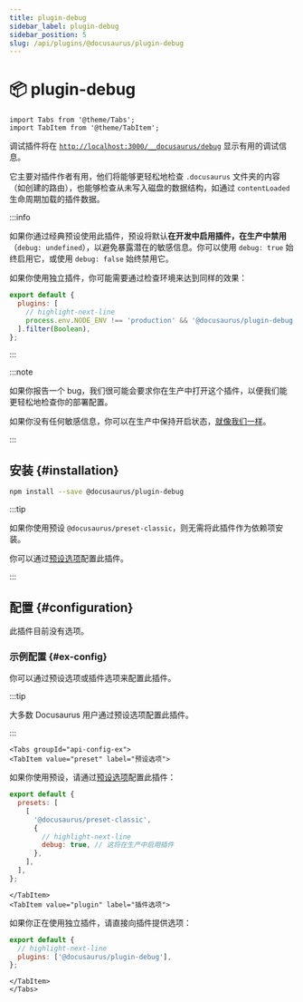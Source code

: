 ```yaml
---
title: plugin-debug
sidebar_label: plugin-debug
sidebar_position: 5
slug: /api/plugins/@docusaurus/plugin-debug
---
```


# 📦 plugin-debug

```mdx-code-block
import Tabs from '@theme/Tabs';
import TabItem from '@theme/TabItem';
```

调试插件将在 [`http://localhost:3000/__docusaurus/debug`](http://localhost:3000/__docusaurus/debug) 显示有用的调试信息。

它主要对插件作者有用，他们将能够更轻松地检查 `.docusaurus` 文件夹的内容（如创建的路由），也能够检查从未写入磁盘的数据结构，如通过 `contentLoaded` 生命周期加载的插件数据。

:::info

如果你通过经典预设使用此插件，预设将默认**在开发中启用插件，在生产中禁用**（`debug: undefined`），以避免暴露潜在的敏感信息。你可以使用 `debug: true` 始终启用它，或使用 `debug: false` 始终禁用它。

如果你使用独立插件，你可能需要通过检查环境来达到同样的效果：

```js title="docusaurus.config.js"
export default {
  plugins: [
    // highlight-next-line
    process.env.NODE_ENV !== 'production' && '@docusaurus/plugin-debug',
  ].filter(Boolean),
};
```

:::

:::note

如果你报告一个 bug，我们很可能会要求你在生产中打开这个插件，以便我们能更轻松地检查你的部署配置。

如果你没有任何敏感信息，你可以在生产中保持开启状态，[就像我们一样](/__docusaurus/debug)。

:::

## 安装 {#installation}

```bash npm2yarn
npm install --save @docusaurus/plugin-debug
```

:::tip

如果你使用预设 `@docusaurus/preset-classic`，则无需将此插件作为依赖项安装。

你可以通过[预设选项](../../using-plugins.mdx#docusauruspreset-classic)配置此插件。

:::

## 配置 {#configuration}

此插件目前没有选项。

### 示例配置 {#ex-config}

你可以通过预设选项或插件选项来配置此插件。

:::tip

大多数 Docusaurus 用户通过预设选项配置此插件。

:::

```mdx-code-block
<Tabs groupId="api-config-ex">
<TabItem value="preset" label="预设选项">
```

如果你使用预设，请通过[预设选项](../../using-plugins.mdx#docusauruspreset-classic)配置此插件：

```js title="docusaurus.config.js"
export default {
  presets: [
    [
      '@docusaurus/preset-classic',
      {
        // highlight-next-line
        debug: true, // 这将在生产中启用插件
      },
    ],
  ],
};
```

```mdx-code-block
</TabItem>
<TabItem value="plugin" label="插件选项">
```

如果你正在使用独立插件，请直接向插件提供选项：

```js title="docusaurus.config.js"
export default {
  // highlight-next-line
  plugins: ['@docusaurus/plugin-debug'],
};
```

```mdx-code-block
</TabItem>
</Tabs>
```
